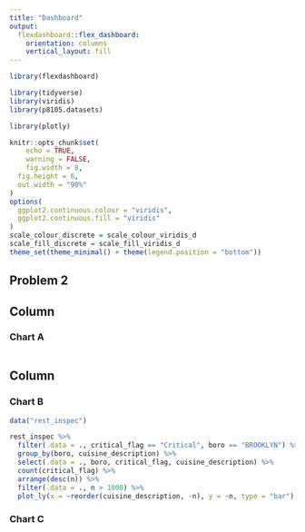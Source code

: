 ```yaml
---
title: "Dashboard"
output: 
  flexdashboard::flex_dashboard:
    orientation: columns
    vertical_layout: fill
---
```


```r
library(flexdashboard)

library(tidyverse)
library(viridis)
library(p8105.datasets)

library(plotly)

knitr::opts_chunk$set(
	echo = TRUE,
	warning = FALSE,
	fig.width = 8, 
  fig.height = 6,
  out.width = "90%"
)
options(
  ggplot2.continuous.colour = "viridis",
  ggplot2.continuous.fill = "viridis"
)
scale_colour_discrete = scale_colour_viridis_d
scale_fill_discrete = scale_fill_viridis_d
theme_set(theme_minimal() + theme(legend.position = "bottom"))
```

## Problem 2
Column {data-width=650}
-----------------------------------------------------------------------

### Chart A

```r
```

Column {data-width=350}
-----------------------------------------------------------------------

### Chart B

```r
data("rest_inspec")

rest_inspec %>%
  filter(.data = ., critical_flag == "Critical", boro == "BROOKLYN") %>%
  group_by(boro, cuisine_description) %>%
  select(.data = ., boro, critical_flag, cuisine_description) %>%
  count(critical_flag) %>%
  arrange(desc(n)) %>%
  filter(.data = ., n > 1000) %>%
  plot_ly(x = ~reorder(cuisine_description, -n), y = ~n, type = "bar")
```

### Chart C

```r
```
